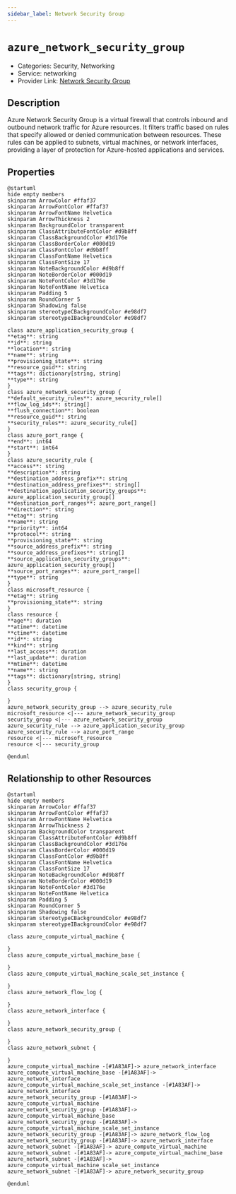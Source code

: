 ```yaml
---
sidebar_label: Network Security Group
---
```


# `azure_network_security_group`

- Categories: Security, Networking
- Service: networking
- Provider Link: [Network Security Group](https://learn.microsoft.com/en-us/azure/virtual-network/network-security-groups-overview)

## Description

Azure Network Security Group is a virtual firewall that controls inbound and outbound network traffic for Azure resources. It filters traffic based on rules that specify allowed or denied communication between resources. These rules can be applied to subnets, virtual machines, or network interfaces, providing a layer of protection for Azure-hosted applications and services.

## Properties

<ZoomPanPinch>

```kroki imgType="plantuml" imgAlt="Diagram of Network Security Group data model"
@startuml
hide empty members
skinparam ArrowColor #ffaf37
skinparam ArrowFontColor #ffaf37
skinparam ArrowFontName Helvetica
skinparam ArrowThickness 2
skinparam BackgroundColor transparent
skinparam ClassAttributeFontColor #d9b8ff
skinparam ClassBackgroundColor #3d176e
skinparam ClassBorderColor #000d19
skinparam ClassFontColor #d9b8ff
skinparam ClassFontName Helvetica
skinparam ClassFontSize 17
skinparam NoteBackgroundColor #d9b8ff
skinparam NoteBorderColor #000d19
skinparam NoteFontColor #3d176e
skinparam NoteFontName Helvetica
skinparam Padding 5
skinparam RoundCorner 5
skinparam Shadowing false
skinparam stereotypeCBackgroundColor #e98df7
skinparam stereotypeIBackgroundColor #e98df7

class azure_application_security_group {
**etag**: string
**id**: string
**location**: string
**name**: string
**provisioning_state**: string
**resource_guid**: string
**tags**: dictionary[string, string]
**type**: string
}
class azure_network_security_group {
**default_security_rules**: azure_security_rule[]
**flow_log_ids**: string[]
**flush_connection**: boolean
**resource_guid**: string
**security_rules**: azure_security_rule[]
}
class azure_port_range {
**end**: int64
**start**: int64
}
class azure_security_rule {
**access**: string
**description**: string
**destination_address_prefix**: string
**destination_address_prefixes**: string[]
**destination_application_security_groups**: azure_application_security_group[]
**destination_port_ranges**: azure_port_range[]
**direction**: string
**etag**: string
**name**: string
**priority**: int64
**protocol**: string
**provisioning_state**: string
**source_address_prefix**: string
**source_address_prefixes**: string[]
**source_application_security_groups**: azure_application_security_group[]
**source_port_ranges**: azure_port_range[]
**type**: string
}
class microsoft_resource {
**etag**: string
**provisioning_state**: string
}
class resource {
**age**: duration
**atime**: datetime
**ctime**: datetime
**id**: string
**kind**: string
**last_access**: duration
**last_update**: duration
**mtime**: datetime
**name**: string
**tags**: dictionary[string, string]
}
class security_group {

}
azure_network_security_group --> azure_security_rule
microsoft_resource <|--- azure_network_security_group
security_group <|--- azure_network_security_group
azure_security_rule --> azure_application_security_group
azure_security_rule --> azure_port_range
resource <|--- microsoft_resource
resource <|--- security_group

@enduml
```

</ZoomPanPinch>

## Relationship to other Resources

<ZoomPanPinch>

```kroki imgType="plantuml" imgAlt="Diagram of Network Security Group resource relationships"
@startuml
hide empty members
skinparam ArrowColor #ffaf37
skinparam ArrowFontColor #ffaf37
skinparam ArrowFontName Helvetica
skinparam ArrowThickness 2
skinparam BackgroundColor transparent
skinparam ClassAttributeFontColor #d9b8ff
skinparam ClassBackgroundColor #3d176e
skinparam ClassBorderColor #000d19
skinparam ClassFontColor #d9b8ff
skinparam ClassFontName Helvetica
skinparam ClassFontSize 17
skinparam NoteBackgroundColor #d9b8ff
skinparam NoteBorderColor #000d19
skinparam NoteFontColor #3d176e
skinparam NoteFontName Helvetica
skinparam Padding 5
skinparam RoundCorner 5
skinparam Shadowing false
skinparam stereotypeCBackgroundColor #e98df7
skinparam stereotypeIBackgroundColor #e98df7

class azure_compute_virtual_machine {

}
class azure_compute_virtual_machine_base {

}
class azure_compute_virtual_machine_scale_set_instance {

}
class azure_network_flow_log {

}
class azure_network_interface {

}
class azure_network_security_group {

}
class azure_network_subnet {

}
azure_compute_virtual_machine -[#1A83AF]-> azure_network_interface
azure_compute_virtual_machine_base -[#1A83AF]-> azure_network_interface
azure_compute_virtual_machine_scale_set_instance -[#1A83AF]-> azure_network_interface
azure_network_security_group -[#1A83AF]-> azure_compute_virtual_machine
azure_network_security_group -[#1A83AF]-> azure_compute_virtual_machine_base
azure_network_security_group -[#1A83AF]-> azure_compute_virtual_machine_scale_set_instance
azure_network_security_group -[#1A83AF]-> azure_network_flow_log
azure_network_security_group -[#1A83AF]-> azure_network_interface
azure_network_subnet -[#1A83AF]-> azure_compute_virtual_machine
azure_network_subnet -[#1A83AF]-> azure_compute_virtual_machine_base
azure_network_subnet -[#1A83AF]-> azure_compute_virtual_machine_scale_set_instance
azure_network_subnet -[#1A83AF]-> azure_network_security_group

@enduml
```

</ZoomPanPinch>
